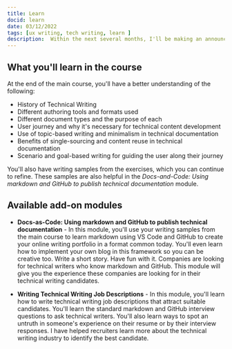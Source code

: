 ```yaml
---
title: Learn
docid: learn
date: 03/12/2022
tags: [ux writing, tech writing, learn ]
description:  Within the next several months, I'll be making an announcement about the launch of the Technical Writing Demystified course that starts in July 2022.  
---
```



<LearnHeader />


## What you'll learn in the course


At the end of the main course, you'll have a better understanding of the following:
- History of Technical Writing
- Different authoring tools and formats used
- Different document types and the purpose of each
- User journey and why it's necessary for technical content development
- Use of topic-based writing and minimalism in technical documentation
- Benefits of single-sourcing and content reuse in technical documentation
- Scenario and goal-based writing for guiding the user along their journey

You'll also have writing samples from the exercises, which you can continue to refine. These samples are also helpful in the *Docs-and-Code: Using markdown and GitHub to publish technical documentation* module.  

## Available add-on modules

- **Docs-as-Code: Using markdown and GitHub to publish technical documentation** - In this module, you'll use your writing samples from the main course to learn markdown using VS Code and GitHub to create your online writing portfolio in a format common today. You'll even learn how to implement your own blog in this framework so you can be creative too. Write a short story. Have fun with it. Companies are looking for technical writers who know markdown and GitHub. This module will give you the experience these companies are looking for in their technical writing candidates.  

- **Writing Technical Writing Job Descriptions** -  In this module, you'll learn how to write technical writing job descriptions that attract suitable candidates. You'll learn the standard markdown and GitHub interview questions to ask technical writers. You'll also learn ways to spot an untruth in someone's experience on their resume or by their interview responses. I have helped recruiters learn more about the technical writing industry to identify the best candidate.  